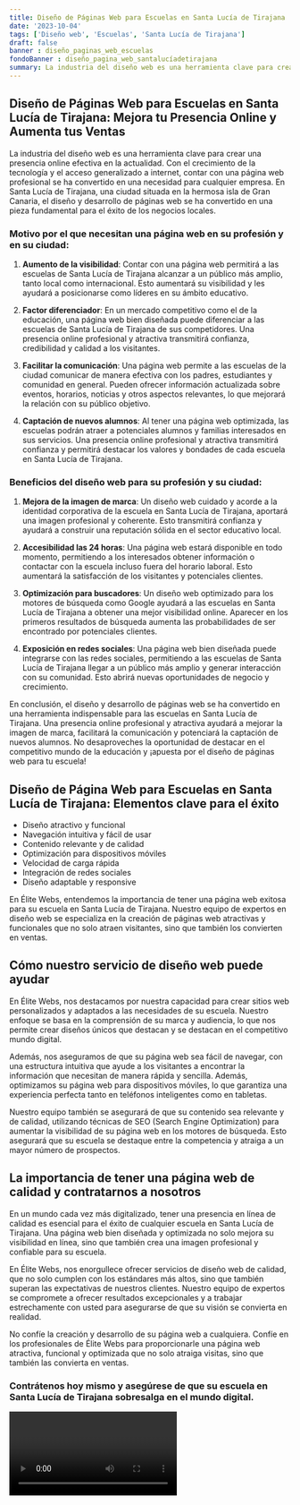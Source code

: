 ```yaml
---
title: Diseño de Páginas Web para Escuelas en Santa Lucía de Tirajana
date: '2023-10-04'
tags: ['Diseño web', 'Escuelas', 'Santa Lucía de Tirajana']
draft: false
banner : diseño_paginas_web_escuelas
fondoBanner : diseño_pagina_web_santalucíadetirajana
summary: La industria del diseño web es una herramienta clave para crear una presencia online efectiva en la actualidad. Con el crecimiento de la tecnología y el acceso generalizado a internet, contar con una página web profesional se ha convertido en una necesidad para cualquier empresa. En Santa Lucía de Tirajana, una ciudad situada en la hermosa isla de Gran Canaria, el diseño y desarrollo de páginas web se ha convertido en una pieza fundamental para el éxito de los negocios locales.
---
```


## Diseño de Páginas Web para Escuelas en Santa Lucía de Tirajana: Mejora tu Presencia Online y Aumenta tus Ventas

La industria del diseño web es una herramienta clave para crear una presencia online efectiva en la actualidad. Con el crecimiento de la tecnología y el acceso generalizado a internet, contar con una página web profesional se ha convertido en una necesidad para cualquier empresa. En Santa Lucía de Tirajana, una ciudad situada en la hermosa isla de Gran Canaria, el diseño y desarrollo de páginas web se ha convertido en una pieza fundamental para el éxito de los negocios locales.

### Motivo por el que necesitan una página web en su profesión y en su ciudad:

1. **Aumento de la visibilidad**: Contar con una página web permitirá a las escuelas de Santa Lucía de Tirajana alcanzar a un público más amplio, tanto local como internacional. Esto aumentará su visibilidad y les ayudará a posicionarse como líderes en su ámbito educativo.

2. **Factor diferenciador**: En un mercado competitivo como el de la educación, una página web bien diseñada puede diferenciar a las escuelas de Santa Lucía de Tirajana de sus competidores. Una presencia online profesional y atractiva transmitirá confianza, credibilidad y calidad a los visitantes.

3. **Facilitar la comunicación**: Una página web permite a las escuelas de la ciudad comunicar de manera efectiva con los padres, estudiantes y comunidad en general. Pueden ofrecer información actualizada sobre eventos, horarios, noticias y otros aspectos relevantes, lo que mejorará la relación con su público objetivo.

4. **Captación de nuevos alumnos**: Al tener una página web optimizada, las escuelas podrán atraer a potenciales alumnos y familias interesados en sus servicios. Una presencia online profesional y atractiva transmitirá confianza y permitirá destacar los valores y bondades de cada escuela en Santa Lucía de Tirajana.

### Beneficios del diseño web para su profesión y su ciudad:

1. **Mejora de la imagen de marca**: Un diseño web cuidado y acorde a la identidad corporativa de la escuela en Santa Lucía de Tirajana, aportará una imagen profesional y coherente. Esto transmitirá confianza y ayudará a construir una reputación sólida en el sector educativo local.

2. **Accesibilidad las 24 horas**: Una página web estará disponible en todo momento, permitiendo a los interesados obtener información o contactar con la escuela incluso fuera del horario laboral. Esto aumentará la satisfacción de los visitantes y potenciales clientes.

3. **Optimización para buscadores**: Un diseño web optimizado para los motores de búsqueda como Google ayudará a las escuelas en Santa Lucía de Tirajana a obtener una mejor visibilidad online. Aparecer en los primeros resultados de búsqueda aumenta las probabilidades de ser encontrado por potenciales clientes.

4. **Exposición en redes sociales**: Una página web bien diseñada puede integrarse con las redes sociales, permitiendo a las escuelas de Santa Lucía de Tirajana llegar a un público más amplio y generar interacción con su comunidad. Esto abrirá nuevas oportunidades de negocio y crecimiento.

En conclusión, el diseño y desarrollo de páginas web se ha convertido en una herramienta indispensable para las escuelas en Santa Lucía de Tirajana. Una presencia online profesional y atractiva ayudará a mejorar la imagen de marca, facilitará la comunicación y potenciará la captación de nuevos alumnos. No desaproveches la oportunidad de destacar en el competitivo mundo de la educación y ¡apuesta por el diseño de páginas web para tu escuela!

<GifSeo />

<Cta />

## Diseño de Página Web para Escuelas en Santa Lucía de Tirajana: Elementos clave para el éxito

- Diseño atractivo y funcional
- Navegación intuitiva y fácil de usar
- Contenido relevante y de calidad
- Optimización para dispositivos móviles
- Velocidad de carga rápida
- Integración de redes sociales
- Diseño adaptable y responsive

En Élite Webs, entendemos la importancia de tener una página web exitosa para su escuela en Santa Lucía de Tirajana. Nuestro equipo de expertos en diseño web se especializa en la creación de páginas web atractivas y funcionales que no solo atraen visitantes, sino que también los convierten en ventas.

## Cómo nuestro servicio de diseño web puede ayudar

En Élite Webs, nos destacamos por nuestra capacidad para crear sitios web personalizados y adaptados a las necesidades de su escuela. Nuestro enfoque se basa en la comprensión de su marca y audiencia, lo que nos permite crear diseños únicos que destacan y se destacan en el competitivo mundo digital.

Además, nos aseguramos de que su página web sea fácil de navegar, con una estructura intuitiva que ayude a los visitantes a encontrar la información que necesitan de manera rápida y sencilla. Además, optimizamos su página web para dispositivos móviles, lo que garantiza una experiencia perfecta tanto en teléfonos inteligentes como en tabletas.

Nuestro equipo también se asegurará de que su contenido sea relevante y de calidad, utilizando técnicas de SEO (Search Engine Optimization) para aumentar la visibilidad de su página web en los motores de búsqueda. Esto asegurará que su escuela se destaque entre la competencia y atraiga a un mayor número de prospectos.

## La importancia de tener una página web de calidad y contratarnos a nosotros

En un mundo cada vez más digitalizado, tener una presencia en línea de calidad es esencial para el éxito de cualquier escuela en Santa Lucía de Tirajana. Una página web bien diseñada y optimizada no solo mejora su visibilidad en línea, sino que también crea una imagen profesional y confiable para su escuela.

En Élite Webs, nos enorgullece ofrecer servicios de diseño web de calidad, que no solo cumplen con los estándares más altos, sino que también superan las expectativas de nuestros clientes. Nuestro equipo de expertos se compromete a ofrecer resultados excepcionales y a trabajar estrechamente con usted para asegurarse de que su visión se convierta en realidad.

No confíe la creación y desarrollo de su página web a cualquiera. Confíe en los profesionales de Élite Webs para proporcionarle una página web atractiva, funcional y optimizada que no solo atraiga visitas, sino que también las convierta en ventas.

### Contrátenos hoy mismo y asegúrese de que su escuela en Santa Lucía de Tirajana sobresalga en el mundo digital.

<Video />

<CtaBot job='Escuelas' city='Santa Lucía de Tirajana'/>

<Gmaps query='Santa Lucía de Tirajana+españa+maps' />